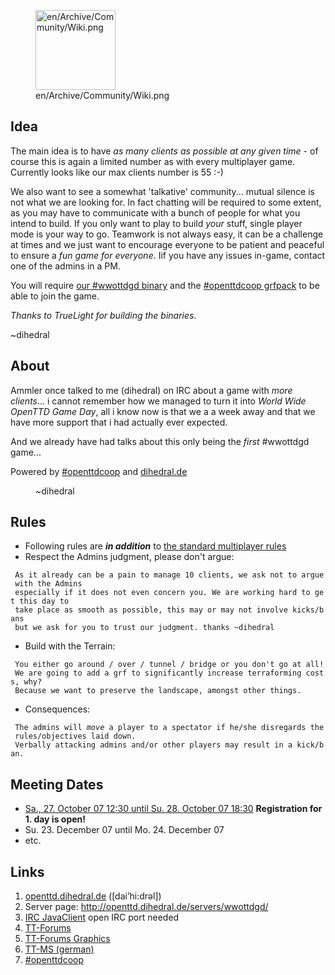 [[File:en/Archive/Community/Wiki.png|128px|right]]
==Idea==
The main idea is to have ''as many clients as possible at any given time'' - of course this is again a limited number as with every multiplayer game. Currently looks like our max clients number is 55 :-)

We also want to see a somewhat 'talkative' community... mutual silence is not what we are looking for.
In fact chatting will be required to some extent, as you may have to communicate with a bunch of people for what you intend to build. If you only want to play to build ''your'' stuff, single player mode is your way to go. Teamwork is not always easy, it can be a challenge at times and we just want to encourage everyone to be patient and peaceful to ensure a ''fun game for everyone''. Iif you have any issues in-game, contact one of the admins in a PM.

You will require [http://nightly.openttd.org/wwottdgd/files our #wwottdgd binary]
and the [http://openttdcoop.ppcis.org/wiki/index.php/Grf #openttdcoop grfpack] to be able to join the game.

''Thanks to TrueLight for building the binaries.''


~dihedral

==About==
Ammler once talked to me (dihedral) on IRC about a game with ''more clients''... i cannot remember how we managed to turn it into ''World Wide OpenTTD Game Day'', all i know now is that we a a week away and that we have more support that i had actually ever expected.

And we already have had talks about this only being the ''first'' #wwottdgd game...


Powered by [http://openttdcoop.ppcis.org #openttdcoop] and [http://openttd.dihedral.de dihedral.de]

:~dihedral

==Rules==
* Following rules are '''''in addition''''' to [[en/Community/Play Style/Multiplayer Rules|the standard multiplayer rules]]
* Respect the Admins judgment, please don't argue:
  As it already can be a pain to manage 10 clients, we ask not to argue with the Admins
  especially if it does not even concern you. We are working hard to get this day to
  take place as smooth as possible, this may or may not involve kicks/bans
  but we ask for you to trust our judgment. thanks ~dihedral
* Build with the Terrain:
  You either go around / over / tunnel / bridge or you don't go at all!
  We are going to add a grf to significantly increase terraforming costs, why?
  Because we want to preserve the landscape, amongst other things.
* Consequences:
  The admins will ''move'' a player to a spectator if he/she disregards the rules/objectives laid down.
  Verbally attacking admins and/or other players may result in a kick/ban.

==Meeting Dates==
* [[en/Archive/Community/World Wide OpenTTD Game Day/1|Sa., 27. October 07 12:30 until Su. 28. October 07 18:30]] '''Registration for 1. day is open!'''
* Su. 23. December 07 until Mo. 24. December 07 
* etc.

==Links==
# [http://openttd.dihedral.de/category/wwottdgd/ openttd.dihedral.de] ([dai’hi:drəl])
# Server page: http://openttd.dihedral.de/servers/wwottdgd/
# [http://www.kickmeto.gellar.net/pjirc/index.php?page=advanced&server=irc.oftc.net&chan=%23wwottdgd IRC JavaClient] open IRC port needed
# [http://www.tt-forums.net/viewtopic.php?f=29&t=34429 TT-Forums]
# [http://www.tt-forums.net/viewtopic.php?f=36&t=34514 TT-Forums Graphics]
# [http://www.tt-ms.de/forum/showthread.php?tid=3066 TT-MS (german)]
# [http://openttdcoop.ppcis.org #openttdcoop]